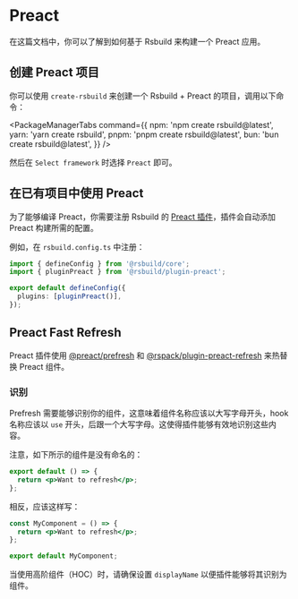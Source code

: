 # Preact

在这篇文档中，你可以了解到如何基于 Rsbuild 来构建一个 Preact 应用。

## 创建 Preact 项目

你可以使用 `create-rsbuild` 来创建一个 Rsbuild + Preact 的项目，调用以下命令：


<PackageManagerTabs
  command={{
    npm: 'npm create rsbuild@latest',
    yarn: 'yarn create rsbuild',
    pnpm: 'pnpm create rsbuild@latest',
    bun: 'bun create rsbuild@latest',
  }}
/>

然后在 `Select framework` 时选择 `Preact` 即可。

## 在已有项目中使用 Preact

为了能够编译 Preact，你需要注册 Rsbuild 的 [Preact 插件](/plugins/list/plugin-preact)，插件会自动添加 Preact 构建所需的配置。

例如，在 `rsbuild.config.ts` 中注册：

```ts title="rsbuild.config.ts"
import { defineConfig } from '@rsbuild/core';
import { pluginPreact } from '@rsbuild/plugin-preact';

export default defineConfig({
  plugins: [pluginPreact()],
});
```

## Preact Fast Refresh

Preact 插件使用 [@preact/prefresh](https://github.com/preactjs/prefresh) 和 [@rspack/plugin-preact-refresh](https://github.com/rspack-contrib/rspack-plugin-preact-refresh) 来热替换 Preact 组件。

### 识别

Prefresh 需要能够识别你的组件，这意味着组件名称应该以大写字母开头，hook 名称应该以 `use` 开头，后跟一个大写字母。这使得插件能够有效地识别这些内容。

注意，如下所示的组件是没有命名的：

```jsx
export default () => {
  return <p>Want to refresh</p>;
};
```

相反，应该这样写：

```jsx
const MyComponent = () => {
  return <p>Want to refresh</p>;
};

export default MyComponent;
```

当使用高阶组件（HOC）时，请确保设置 `displayName` 以便插件能够将其识别为组件。

